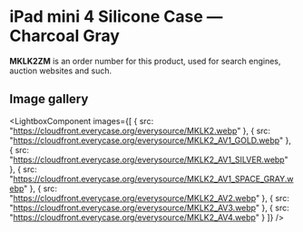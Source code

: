 
# iPad mini 4 Silicone Case — Charcoal Gray

<Callout type='info' emoji='👉🏻'>**MKLK2ZM** is an order number for this product, used for search engines, auction websites and such.</Callout>

## Image gallery

<LightboxComponent
    images={[
      {
        src: "https://cloudfront.everycase.org/everysource/MKLK2.webp"
      },
      {
        src: "https://cloudfront.everycase.org/everysource/MKLK2_AV1_GOLD.webp"
      },
      {
        src: "https://cloudfront.everycase.org/everysource/MKLK2_AV1_SILVER.webp"
      },
      {
        src: "https://cloudfront.everycase.org/everysource/MKLK2_AV1_SPACE_GRAY.webp"
      },
      {
        src: "https://cloudfront.everycase.org/everysource/MKLK2_AV2.webp"
      },
      {
        src: "https://cloudfront.everycase.org/everysource/MKLK2_AV3.webp"
      },
      {
        src: "https://cloudfront.everycase.org/everysource/MKLK2_AV4.webp"
      }
    ]}
  />
